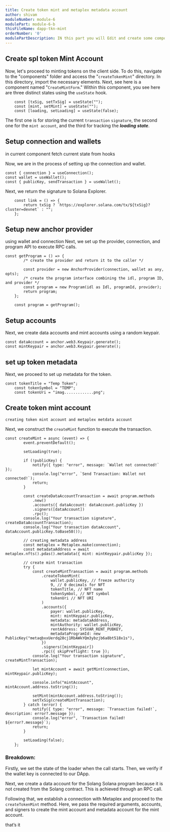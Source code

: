 ```yaml
---
title: Create token mint and metaplex metadata account
author: shivam
moduleNumber: module-6
modulePart: module-6-b
thisFileName: dapp-tkn-mint
orderNumber: '0'
modulePartDescription: IN this part you will Edit and create some components to integrate solana contract on frontend side.
---
```


## Create spl token Mint Account

Now, let's proceed to minting tokens on the client side. To do this, navigate to the "components" folder and access the "`createTokenMint`" directory. In this directory, import the necessary elements. Next, see here is  a component named "`CreateMintForm`." Within this component, you see here are three distinct states using the `useState` hook.

```tsx
    const [txSig, setTxSig] = useState("");
    const [mint, setMint] = useState("");
    const [loading, setLoading] = useState(false);
```

The first one is for storing the current `transaction` `signature`, the second one for the `mint account`, and the third for tracking the ***loading state***.

## Setup connection and wallets

in current component
fetch current state from hooks

Now, we are in the process of setting up the connection and wallet.

```tsx
const { connection } = useConnection();
const wallet = useWallet();
const { publicKey, sendTransaction } = useWallet();
```

Next, we return the signature to Solana Explorer. 

```tsx
    const link = () => {
        return txSig ? `https://explorer.solana.com/tx/${txSig}?cluster=devnet` : "";
    };
```

## Setup new anchor provider

using wallet and connection
Next, we set up the provider, connection, and program API to execute RPC calls.

```tsx
const getProgram = () => {
        /* create the provider and return it to the caller */

        const provider = new AnchorProvider(connection, wallet as any, opts);
        /* create the program interface combining the idl, program ID, and provider */
        const program = new Program(idl as Idl, programId, provider);
        return program;
    };

    const program = getProgram();
```

## Setup accounts

Next, we create data accounts and mint accounts using a random keypair.

```tsx
const dataAccount = anchor.web3.Keypair.generate();
const mintKeypair = anchor.web3.Keypair.generate();
```

## set up token metadata

Next, we proceed to set up metadata for the token.

```tsx
const tokenTitle = "Temp Token";
    const tokenSymbol = "TEMP";
    const tokenUri = "imag.............png";
```

## Create token mint account

```solidity
creating token mint account and metaplex metdata account 
```

Next, we construct the `createMint` function to execute the transaction.

```tsx
const createMint = async (event) => {
        event.preventDefault();

        setLoading(true);

        if (!publicKey) {
            notify({ type: "error", message: `Wallet not connected!` });
            console.log("error", `Send Transaction: Wallet not connected!`);
            return;
        }

        const createDataAccountTransaction = await program.methods
            .new()
            .accounts({ dataAccount: dataAccount.publicKey })
            .signers([dataAccount])
            .rpc();
        console.log("Your transaction signature", createDataAccountTransaction);
        console.log("Your transaction dataAccount", dataAccount.publicKey.toBase58());

        // creating metadata address
        const metaplex = Metaplex.make(connection);
        const metadataAddress = await metaplex.nfts().pdas().metadata({ mint: mintKeypair.publicKey });

        // create mint transaction
        try {
            const createMintTransaction = await program.methods
                .createTokenMint(
                    wallet.publicKey, // freeze authority
                    9, // 0 decimals for NFT
                    tokenTitle, // NFT name
                    tokenSymbol, // NFT symbol
                    tokenUri // NFT URI
                )
                .accounts({
                    payer: wallet.publicKey,
                    mint: mintKeypair.publicKey,
                    metadata: metadataAddress,
                    mintAuthority: wallet.publicKey,
                    rentAddress: SYSVAR_RENT_PUBKEY,
                    metadataProgramId: new PublicKey("metaqbxxUerdq28cj1RbAWkYQm3ybzjb6a8bt518x1s"),
                })
                .signers([mintKeypair])
                .rpc({ skipPreflight: true });
            console.log("Your transaction signature", createMintTransaction);

            let mintAccount = await getMint(connection, mintKeypair.publicKey);

            console.info("mintAccount", mintAccount.address.toString());

            setMint(mintAccount.address.toString());
            setTxSig(createMintTransaction);
        } catch (error) {
            notify({ type: "error", message: `Transaction failed!`, description: error?.message });
            console.log("error", `Transaction failed! ${error?.message}`);
            return;
        }

        setLoading(false);
    };
```

### Breakdown:

Firstly, we set the state of the loader when the call starts. Then, we verify if the wallet key is connected to our DApp.

Next, we create a data account for the Solang Solana program because it is not created from the Solang contract. This is achieved through an RPC call.

Following that, we establish a connection with Metaplex and proceed to the `createTokenMint` method. Here, we pass the required arguments, accounts, and signers to create the mint account and metadata account for the mint account.

that’s it